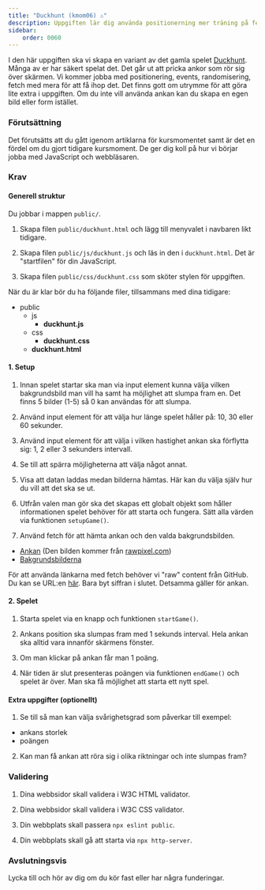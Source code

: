 ```yaml
---
title: "Duckhunt (kmom06) ⚠️"
description: Uppgiften lär dig använda positionerning mer träning på fetch och events.
sidebar:
    order: 0060
---
```



I den här uppgiften ska vi skapa en variant av det gamla spelet [Duckhunt](https://en.wikipedia.org/wiki/Duck_Hunt). Många av er har säkert spelat det. Det går ut att pricka ankor som rör sig över skärmen. Vi kommer jobba med positionering, events, randomisering, fetch med mera för att få ihop det. Det finns gott om utrymme för att göra lite extra i uppgiften. Om du inte vill använda ankan kan du skapa en egen bild eller form istället.


### Förutsättning

Det förutsätts att du gått igenom artiklarna för kursmomentet samt är det en fördel om du gjort tidigare kursmoment. De ger dig koll på hur vi börjar jobba med JavaScript och webbläsaren.



### Krav


#### Generell struktur

Du jobbar i mappen `public/`.

1. Skapa filen `public/duckhunt.html` och lägg till menyvalet i navbaren likt tidigare.

2. Skapa filen `public/js/duckhunt.js` och läs in den i `duckhunt.html`. Det är "startfilen" för din JavaScript.

3. Skapa filen `public/css/duckhunt.css` som sköter stylen för uppgiften.

När du är klar bör du ha följande filer, tillsammans med dina tidigare:

<FileTree>

- public
  - js
    - **duckhunt.js**
  - css
    - **duckhunt.css**
  - **duckhunt.html**

</FileTree>

#### 1. Setup

1. Innan spelet startar ska man via input element kunna välja vilken bakgrundsbild man vill ha samt ha möjlighet att slumpa fram en. Det finns 5 bilder (1-5) så 0 kan användas för att slumpa.

1. Använd input element för att välja hur länge spelet håller på: 10, 30 eller 60 sekunder.

1. Använd input element för att välja i vilken hastighet ankan ska förflytta sig: 1, 2 eller 3 sekunders intervall.

1. Se till att spärra möjligheterna att välja något annat.

1. Visa att datan laddas medan bilderna hämtas. Här kan du välja själv hur du vill att det ska se ut.

1. Utfrån valen man gör ska det skapas ett globalt objekt som håller informationen spelet behöver för att starta och fungera. Sätt alla värden via funktionen `setupGame()`.

1. Använd fetch för att hämta ankan och den valda bakgrundsbilden.

* [Ankan](https://github.com/bth-webtec/teacher/blob/main/kmom06/duck/duck.png) (Den bilden kommer från [rawpixel.com](https://www.rawpixel.com/))
* [Bakgrundsbilderna](https://github.com/bth-webtec/teacher/blob/main/kmom06/backgrounds)

För att använda länkarna med fetch behöver vi "raw" content från GitHub. Du kan se URL:en [här](https://raw.githubusercontent.com/bth-webtec/teacher/refs/heads/main/kmom06/backgrounds/1.jpg). Bara byt siffran i slutet. Detsamma gäller för ankan.



#### 2. Spelet

1. Starta spelet via en knapp och funktionen `startGame()`.

2. Ankans position ska slumpas fram med 1 sekunds interval. Hela ankan ska alltid vara innanför skärmens fönster.

3. Om man klickar på ankan får man 1 poäng.

4. När tiden är slut presenteras poängen via funktionen `endGame()` och spelet är över. Man ska få möjlighet att starta ett nytt spel.


#### Extra uppgifter (optionellt)

1. Se till så man kan välja svårighetsgrad som påverkar till exempel:

  * ankans storlek
  * poängen

2. Kan man få ankan att röra sig i olika riktningar och inte slumpas fram?



### Validering

1. Dina webbsidor skall validera i W3C HTML validator.

1. Dina webbsidor skall validera i W3C CSS validator.

1. Din webbplats skall passera `npx eslint public`.

1. Din webbplats skall gå att starta via `npx http-server`.



### Avslutningsvis

Lycka till och hör av dig om du kör fast eller har några funderingar.
